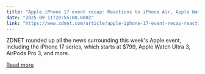 ```yaml
---
title: "Apple iPhone 17 event recap: Reactions to iPhone Air, Apple Watches, AirPods Pro 3, more"
date: "2025-09-11T20:55:00.000Z"
link: "https://www.zdnet.com/article/apple-iphone-17-event-recap-reactions-to-iphone-air-apple-watches-airpods-pro-3-more/"
---
```


ZDNET rounded up all the news surrounding this week's Apple event, including the iPhone 17 series, which starts at $799, Apple Watch Ultra 3, AirPods Pro 3, and more.

[Read more](https://www.zdnet.com/article/apple-iphone-17-event-recap-reactions-to-iphone-air-apple-watches-airpods-pro-3-more/)
